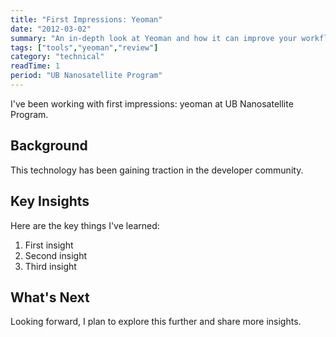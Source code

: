 ```yaml
---
title: "First Impressions: Yeoman"
date: "2012-03-02"
summary: "An in-depth look at Yeoman and how it can improve your workflow."
tags: ["tools","yeoman","review"]
category: "technical"
readTime: 1
period: "UB Nanosatellite Program"
---
```


I've been working with first impressions: yeoman at UB Nanosatellite Program.

## Background

This technology has been gaining traction in the developer community.

## Key Insights

Here are the key things I've learned:

1. First insight
2. Second insight
3. Third insight

## What's Next

Looking forward, I plan to explore this further and share more insights.

